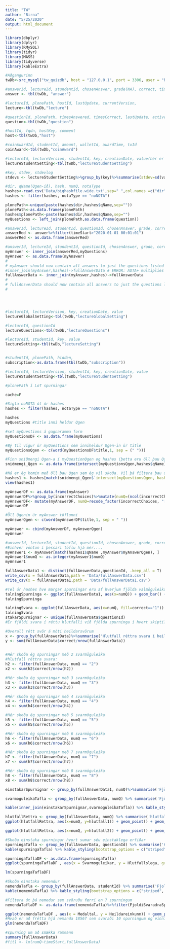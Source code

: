 ```yaml
---
title: "TW"
author: "Birna"
date: "5/25/2020"
output: html_document
---
```

```r
library(dbplyr)
library(dplyr)
library(RMySQL)
library(tidyr)
library(MASS)
library(tidyverse)
library(kableExtra)
```

```r
#Aðgangurinn
twDb<-src_mysql("tw_quizdb", host = "127.0.0.1", port = 3306, user = "bbg16", password = "ATldnqd6eohr")

#answerId, lectureId, stundentId, chosenAnswer, grade(NA), correct, timeStart, timeEnd, practice, coinsAwarded
answer <- tbl(twDb, "answer")

#lectureId, plonePath, hostId, lastUpdate, currentVersion, 
lecture<-tbl(twDb,"lecture")

#questionId, plonePath, timesAnswered, timesCorrect, lastUpdate, active, qnType, qnType, correctChoices, incorrectChoices, qnType, correctChoices, incorrectChoices, title
question<-tbl(twDb,"question")

#hostId, fqdn, hostKey, comment
host<-tbl(twDb,"host")

#coinAwardId, studentId, amount, walletId, awardTime, txId
coinAward<-tbl(twDb,"coinAward")

#lectureId, lectureVersion, studentId, key, creationDate, value(hér er value flippuð tala)
lectureStudentSetting<-tbl(twDb,"lectureStudentSetting")

#key, stdev, stdevlog
stdevs <- lectureStudentSetting%>%group_by(key)%>%summarise(stdev=sd(value,na.rm=T),stdevlog=sd(log2(value),na.rm=T))

#dir, qName(Qgen-ið), hash, numQ, notaType
hashes<-read.csv('Data/bighashfile.wide.txt',sep=" ",col.names =c("dir","qName","hash","hash2","hash3","numQ","notaType"),na.strings = ".")
hashes <- filter(hashes, notaType == "noNOTA")

plonePath<-unique(paste(hashes$dir,hashes$qName,sep=""))
plonePath<-as.data.frame(plonePath)
hashes$plonePath<-paste(hashes$dir,hashes$qName,sep="")
myQuestions <- left_join(plonePath,as.data.frame(question))

#answerId, lectureId, studentId, questionId, chosenAnswer, grade, correct, timeStart, timeEnd, practice, coinsAwarded, lectureVersion
answerRed <- answer%>%filter(timeStart>"2020-01-01 00:01:01")
answerRed <- as.data.frame(answerRed)

#answerId, lectureId, stundentId, questionId, chosenAnswer, grade, correct, timeStart, timeEnd, practice, coinsAwarded, lectureVersion, plonePath, timesAnswered, timesCorrect, lastUpdate, active, qnType, correctChoices, incorrectChoices, title(inniheldurQgen)
myAnswer <- inner_join(answerRed,myQuestions)
myAnswer <- as.data.frame(myAnswer)
#
# myAnswer should now contain all answers to just the questions listed in the hash file
#inner_join(myAnswer,hashes)->fullAnswerData # ERROR: AOTA+ multiplies the dimension!!!
fullAnswerData <- inner_join(myAnswer,hashes)->fullAnswerData
#
# fullAnswerData should now contain all answers to just the questions listed in the hash file, plus additional info
#




#lectureId, lectureVersion, key, creationDate, value
lectureGlobalSetting<-tbl(twDb,"lectureGlobalSetting")

#lectureId, questionId
lectureQuestions<-tbl(twDb,"lectureQuestions")

#lectureId, studentId, key, value
lectureSetting<-tbl(twDb,"lectureSetting")


#studentId, plonePath, hidden, 
subscription<-as.data.frame(tbl(twDb,"subscription"))

#lectureId, lectureVersion, studentId, key, creationDate, value
lectureStudentSetting<-tbl(twDb,"lectureStudentSetting")

#plonePath í LoT spurningar

```

```r
cache=F

#Sigta noNOTA út úr hashes
hashes <- filter(hashes, notaType == "noNOTA")

hashes
myQuestions #title inni heldur Qgen

#set myQuestions á gagnaramma form
myQuestionsDF <- as.data.frame(myQuestions)

#Bý til vigur úr myQuestions sem inniheldur Qgen-in úr title
myQuestionsQgen <- c(word(myQuestionsDF$title,1, sep = (" ")))

#Finn sniðmengi Qgen-a í myQuestionQgen og hashes (þetta eru öll þau Qgen sem ég á að skoða)
snidmengi_Qgen <- as.data.frame(intersect(myQuestionsQgen,hashes$qName))

#Nú er ég komin með öll þau Qgen sem ég vil skoða. Vil þá filtera þau út úr hashes
hashes1 <- hashes[match(snidmengi_Qgen$`intersect(myQuestionsQgen, hashes$qName)`,hashes$qName), ]
view(hashes1)

myAnswerDF <- as.data.frame(myAnswer)
myAnswerDF%>%group_by(incorrectChoices)%>%mutate(numQ=(ncol(incorrectChoices)))
myAnswerDF<- mutate(myAnswerDF, numQ=recode_factor(incorrectChoices, "[1]"="2", "[1, 2]"="3","[1, 2, 3]"="4", "[1, 2, 3, 4]"="5", "[1, 2, 3, 4, 5]"="6", "[1, 2, 3, 4, 5, 6]"="7", "[1, 2, 3, 4, 5, 6, 7]"="8") )
myAnswerDF

#Öll Qgenin úr myAnswer töflunni
myAnswerQgen <- c(word(myAnswerDF$title,1, sep = " "))

myAnswer <- cbind(myAnswerDF, myAnswerQgen)
myAnswer

#answerId, lectureId, studentId, questionId, chosenAnswer, grade, correct, timeStart, timeEnd, practice
#Einhver vöntun í þessari töflu hjá mér.... 
myAnswer1 <- myAnswer[match(hashes1$qName ,myAnswer$myAnswerQgen), ]
myAnswer1$numQ <- as.integer(myAnswer1$numQ)
myAnswer1

fullAnswerData1 <- distinct(fullAnswerData,questionId, .keep_all = T)
write_csv(x = fullAnswerData,path = 'Data/fullAnswerData.csv')
write_csv(x = fullAnswerData1,path = 'Data/fullAnswerData1.csv')


```

```r
#Tel úr hashes hve margar spurningar eru af hverjum fjölda valmöguleika
talningSpurninga <- ggplot(fullAnswerData1, aes(x=numQ)) + geom_bar() + labs(y="Fjöldi spurninga", x="Fjöldi svarmöguleika")
talningSpurninga

```
```r
talningSvara <- ggplot(fullAnswerData, aes(x=numQ, fill=correct=="1")) + geom_bar() + labs(y="Fjöldi svara", x="Fjöldi svarmöguleika", fill="Correct/Incorrect")
talningSvara
stakarSpurnignar <- unique(fullAnswerData$questionId)
#Er fjöldi svara í réttu hlutfalli við fjölda spurninga í hvert skipti? 

#Overall rétt svör á móti heildarsvörum 
x <- group_by(fullAnswerData)%>%summarise('Hlutfall réttra svara í heildina' = (sum(fullAnswerData$correct)/n()))
y <- sum(fullAnswerData$correct/nrow(fullAnswerData))                         
                                        
```


```r
#Hér skoða ég spurningar með 2 svarmöguleika
#hlutfall réttra svara: 
h2 <- filter(fullAnswerData, numQ == "2")
x2 <- sum(h2$correct/nrow(h2)) 
```

```r
#Hér skoða ég spurningar með 3 svarmöguleika
h3 <- filter(fullAnswerData, numQ == "3")
x3 <- sum(h3$correct/nrow(h3))
```

```r
#Hér skoða ég spurningar með 4 svarmöguleika
h4 <- filter(fullAnswerData, numQ == "4")
x4 <- sum(h4$correct/nrow(h4))
```

```r
#Hér skoða ég spurningar með 5 svarmöguleika
h5 <- filter(fullAnswerData, numQ == "5")
x5 <- sum(h5$correct/nrow(h5))
```

```r
#Hér skoða ég spurningar með 6 svarmöguleika
h6 <- filter(fullAnswerData, numQ == "6")
x6 <- sum(h6$correct/nrow(h6))
```
```r
#Hér skoða ég spurningar með 7 svarmöguleika
h7 <- filter(fullAnswerData, numQ == "7")
x7 <- sum(h7$correct/nrow(h7))
```
```r
#Hér skoða ég spurningar með 8 svarmöguleika
h8 <- filter(fullAnswerData, numQ == "8")
x8 <- sum(h8$correct/nrow(h8))
```

```r
einstakarSpurnignar <- group_by(fullAnswerData1, numQ)%>%summarise('Fjöldi spurninga(engin eins)'=n())

svarmoguleikaTafla <- group_by(fullAnswerData, numQ) %>% summarise('Fjöldi svara'=n(), 'Fjöldi réttra svara'=sum(correct), 'Hlutfall réttra svara'=sum(correct)/n(), 'Rétt svör á móti réttum overall'=sum(correct)/n()/y)

kable(inner_join(einstakarSpurnignar,svarmoguleikaTafla)) %>% kable_styling(bootstrap_options = c("striped", "hover"))

```

```r
hlutfallRettra <- group_by(fullAnswerData, numQ) %>% summarise('hlutfall1'=sum(correct)/n(), 'hlutfall2'=sum(correct)/n()/y)
ggplot(hlutfallRettra, aes(x=numQ, y=hlutfall1)) + geom_point() + geom_smooth(method = 'lm', color="cyan") + labs(x="Fjöldi svarmöguleika", y="Hlutfall réttra svara")
```
```r
ggplot(hlutfallRettra, aes(x=numQ, y=hlutfall2)) + geom_point() + geom_smooth(method = 'lm', color="cyan") + labs(x="Fjöldi svarmöguleika", y="Rétt svör á móti réttum overall")
```
```r
#Skoða einstaka spurningar hvort sumar séu einstaklega erfiðar
spurningaTafla <- group_by(fullAnswerData, questionId) %>% summarise('Hve oft svarað'=unique(timesAnswered), 'Hve oft rétt'=unique(timesCorrect),'Hlutfallslega'=unique(timesCorrect)/unique(timesAnswered), 'Svarmoguleikar'=unique(numQ))
kable(spurningaTafla) %>% kable_styling(bootstrap_options = c("striped", "hover"))
```
```r
spurningaTaflaDF <- as.data.frame(spurningaTafla)
ggplot(spurningaTaflaDF , aes(x = Svarmoguleikar, y = Hlutfallslega, group=Svarmoguleikar)) + geom_boxplot() +labs(x = "Meðal fjöldi svarmöguleika", y = "Heildareinkunn") + labs(title = "Samband fjölda svarmöguleika og einkunna") + geom_smooth(method = 'lm', color="cyan", aes(group=1))

lm(spurningaTaflaDF)
```

```r
#Skoða einstaka nemendur 
nemendaTafla <- group_by(fullAnswerData, studentId) %>% summarise('FjoldiSvaradraSpurninga'=n(), 'Hve oft rétt'=sum(correct), 'Heildareinkunn'=sum(correct)/n(), 'Heildarfjöldi svarmöguleika'= sum(numQ), 'Medaltal'=sum(numQ)/n())
kable(nemendaTafla) %>% kable_styling(bootstrap_options = c("striped", "hover"))
```


```r
#Filtera út þá nemedur sem svöruðu færri en 7 spurningum 
nemendaTaflaDF <- as.data.frame(nemendaTafla)%>%filter(FjoldiSvaradraSpurninga > 6)

ggplot(nemendaTaflaDF , aes(x = Medaltal, y = Heildareinkunn)) + geom_point() +labs(x = "Meðal fjöldi svarmöguleika", y = "Heildareinkunn") + labs(title = "Samband fjölda svarmöguleika og einkunna") + geom_smooth(method = 'lm', color="cyan")
#Hvað er að frétta hjá nemanda 18567 sem svaraði 10 spurningum og einni rétt
glm(nemendaTaflaDF)
```

```r
#spurning um að smækka rammann
summary(fullAnswerData)
#fit1 <- lm(numQ~timeStart,fullAnswerData)
```



